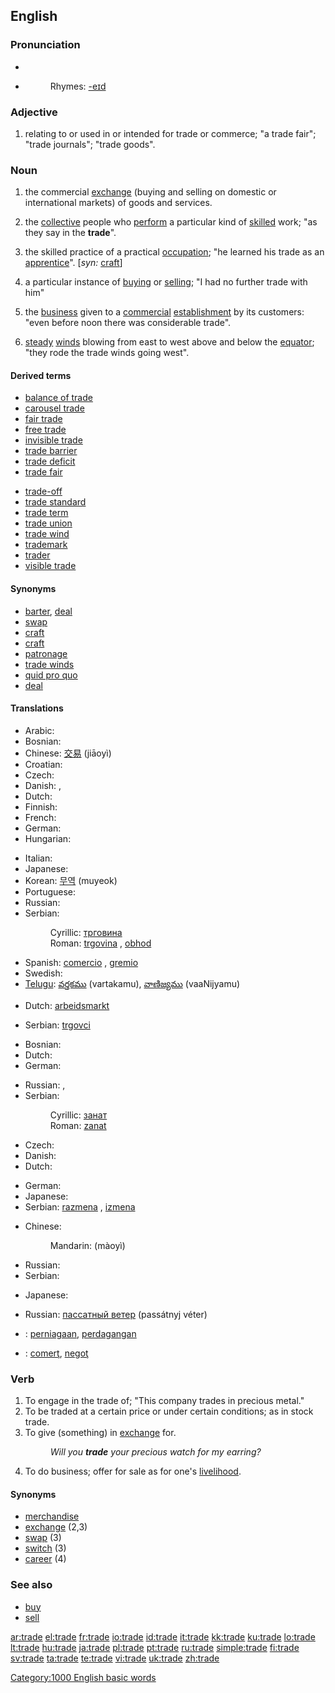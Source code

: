{{wikipedia|dab=trade (disambiguation)|trade}}
==English==

===Pronunciation===
{{wikipedia}}
* {{IPA|/tɹeɪd/}}
* {{audio|en-us-trade.ogg|Audio (US)}}
*: Rhymes: [[Rhymes:English:-eɪd|-eɪd]]

===Adjective===
{{en-adj|-}}

# relating to or used in or intended for trade or commerce; "a trade fair"; "trade journals"; "trade goods".

===Noun===
{{en-noun|s|-}}

# {{uncountable}} the commercial [[exchange]] (buying and selling on domestic or international markets) of goods and services.
# {{countable}} the [[collective]] people who [[perform]] a particular kind of [[skilled]] work; "as they say in the '''trade'''".
# {{countable}} the skilled practice of a practical [[occupation]]; "he learned his trade as an [[apprentice]]". [''syn:'' [[craft]]]
# {{countable}} a particular instance of [[buy]]ing or [[sell]]ing; "I had no further trade with him"
# {{uncountable}} the [[business]] given to a [[commercial]] [[establishment]] by its customers: "even before noon there was considerable trade".
# {{uncountable}} [[steady]] [[wind]]s blowing from east to west above and below the [[equator]]; "they rode the trade winds going west".

====Derived terms====
{{rel-top}}
*[[balance of trade]]
*[[carousel trade]]
*[[fair trade]]
*[[free trade]]
*[[invisible trade]]
*[[trade barrier]]
*[[trade deficit]]
*[[trade fair]]
{{rel-mid}}
*[[trade-off]]
*[[trade standard]]
*[[trade term]]
*[[trade union]]
*[[trade wind]]
*[[trademark]]
*[[trader]]
*[[visible trade]]
{{rel-bottom}}

====Synonyms====
* [[barter]], [[deal]]
* [[swap]]
* [[craft]]
* [[craft]]
* [[patronage]]
* [[trade winds]]
* [[quid pro quo]]
* [[deal]]

====Translations====
{{trans-top|exchange}}
* Arabic: {{Arab|[[تجارة]]}} {{unicode|(tijāra)}} {{f}}
* Bosnian: {{t-|bs|trgovina|f}}
* Chinese: [[交易]] (jiāoyì)
* Croatian: {{t-|hr|trgovina|f}}
* Czech: {{t+|cs|obchod|m}}
* Danish: {{t-|da|handel}}, {{t-|da|byttehandel}}
* Dutch: {{t+|nl|handel|m}}
* Finnish: {{t+|fi|kauppa}}
* French: {{t+|fr|commerce|m}}
* German: {{t+|de|Handel|m}}
* Hungarian: {{t+|hu|kereskedelem}}
{{trans-mid}}
* Italian: {{t+|it|commercio|m}}
* Japanese: {{t-|ja|貿易|tr=bōeki|sc=Jpan}}
* Korean: [[무역]] (muyeok)
* Portuguese: {{t+|pt|comércio|m}}
* Russian: {{t+|ru|торговля|f|tr=torgóvlja|sc=Cyrl}}
* Serbian:
*: Cyrillic: [[трговина]] {{f}}
*: Roman: [[trgovina]] {{f}}, [[obhod]]
* Spanish: [[comercio]] {{m}}, [[gremio]] {{m}}
* Swedish: {{t-|sv|handel|c}}
* [[Telugu]]: [[వర్తకము]] (vartakamu), [[వాణిజ్యము]] (vaaNijyamu)
{{trans-bottom}}

{{trans-top|collective group of people}}
* Dutch: [[arbeidsmarkt]] {{f}}
{{trans-mid}}
* Serbian: [[trgovci]] {{m|p}}
{{trans-bottom}}

{{trans-top|skilled practice}}
* Bosnian: {{t-|bs|zanat|m}}
* Dutch: {{t+|nl|gilde|m}}
* German: {{t+|de|Handwerk|n}}
{{trans-mid}}
* Russian: {{t|ru|ремесло|n|tr=r'emesló|sc=Cyrl}}, {{t|ru|профессия|f|tr=prof'éssija|sc=Cyrl}}
* Serbian:
*: Cyrillic: [[занат]] {{m}}
*: Roman: [[zanat]] {{m}}
{{trans-bottom}}

{{trans-top|instance of buying or selling}}
* Czech: {{t+|cs|obchod|m}}
* Danish: {{t-|da|handel|c}}
* Dutch: {{t+|nl|handel|m}}
{{trans-mid}}
* German: {{t+|de|Handel|m}}
* Japanese: {{t-|ja|商売|tr=shōbai|sc=Jpan}}
* Serbian: [[razmena]] {{f}}, [[izmena]] {{f}}
{{trans-bottom}}

{{trans-top|business}}
* Chinese:
*: Mandarin: {{zh-ts|貿易|贸易}} (màoyì)
{{trans-mid}}
* Russian: {{t+|ru|торговля|f|tr=torgóvlja|sc=Cyrl}}
* Serbian: {{t-|sr|trgovina|f}}
{{trans-bottom}}

{{trans-top|winds}}
* Japanese: {{t|ja|貿易風|tr=bōekifū|sc=Jpan}}
{{trans-mid}}
* Russian: [[пассатный ветер]] (passátnyj véter) {{m}}
{{trans-bottom}}

{{checktrans-top}}
* {{ttbc|Indonesian}}: [[niaga|perniagaan]], [[dagang|perdagangan]]
* {{ttbc|Romanian}}: [[comerţ]], [[negoţ]]
{{trans-bottom}}

===Verb===
{{en-verb|trad|ing}}

# To engage in the trade of; "This company trades in precious metal."
# To be traded at a certain price or under certain conditions; as in stock trade.
# To give (something) in [[exchange]] for.
#: ''Will you '''trade''' your precious watch for my earring?''
# To do business; offer for sale as for one's [[livelihood]].



====Synonyms====
* [[merchandise]]
* [[exchange]] (2,3)
* [[swap]] (3)
* [[switch]] (3)
* [[career]] (4)

===See also===
* [[buy]]
* [[sell]]

[[Category:1000 English basic words]]

[[ar:trade]]
[[el:trade]]
[[fr:trade]]
[[io:trade]]
[[id:trade]]
[[it:trade]]
[[kk:trade]]
[[ku:trade]]
[[lo:trade]]
[[lt:trade]]
[[hu:trade]]
[[ja:trade]]
[[pl:trade]]
[[pt:trade]]
[[ru:trade]]
[[simple:trade]]
[[fi:trade]]
[[sv:trade]]
[[ta:trade]]
[[te:trade]]
[[vi:trade]]
[[uk:trade]]
[[zh:trade]]